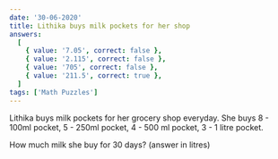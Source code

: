 ```yaml
---
date: '30-06-2020'
title: Lithika buys milk pockets for her shop
answers:
  [
    { value: '7.05', correct: false },
    { value: '2.115', correct: false },
    { value: '705', correct: false },
    { value: '211.5', correct: true },
  ]
tags: ['Math Puzzles']
---
```


Lithika buys milk pockets for her grocery shop everyday. She buys 8 - 100ml pocket, 5 - 250ml pocket, 4 - 500 ml pocket, 3 - 1 litre pocket.

How much milk she buy for 30 days? (answer in litres)

